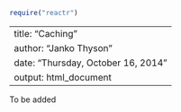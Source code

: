 ```r
require("reactr")
```

---
title: "Caching"
author: "Janko Thyson"
date: "Thursday, October 16, 2014"
output: html_document
---

To be added
